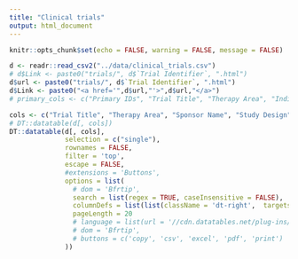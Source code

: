 ```yaml
---
title: "Clinical trials"
output: html_document
---
```


```r
knitr::opts_chunk$set(echo = FALSE, warning = FALSE, message = FALSE)
```

```r
d <- readr::read_csv2("../data/clinical_trials.csv")
# d$Link <- paste0("trials/", d$`Trial Identifier`, ".html")
d$url <- paste0("trials/", d$`Trial Identifier`, ".html")
d$Link <- paste0("<a href='",d$url,"'>",d$url,"</a>")
# primary_cols <- c("Primary IDs", "Trial Title", "Therapy Area", "Indication", "Trial Phase", "Trial Status", "Sponsor Name", "Study Design", "Purpose", "Trial Description", "Trial Start Date", "Trial End Date", "Single Country/Multinational", "Country", "View Locations")
```


```r
cols <- c("Trial Title", "Therapy Area", "Sponsor Name", "Study Design", "Trial Phase", "Trial Status", "Trial Start Date", "Trial End Date", "Country", "Link")
# DT::datatable(d[, cols])
DT::datatable(d[, cols],
              selection = c("single"),
              rownames = FALSE, 
              filter = 'top',
              escape = FALSE,
              #extensions = 'Buttons', 
              options = list(
                # dom = 'Bfrtip',
                search = list(regex = TRUE, caseInsensitive = FALSE),
                columnDefs = list(list(className = 'dt-right',  targets = "_all")),
                pageLength = 20
                # language = list(url = '//cdn.datatables.net/plug-ins/1.10.11/i18n/Finnish.json')
                # dom = 'Bfrtip',
                # buttons = c('copy', 'csv', 'excel', 'pdf', 'print')
              ))
```


